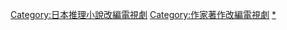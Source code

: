 [[Category:日本推理小說改編電視劇|Category:日本推理小說改編電視劇]]
[[Category:作家著作改編電視劇|Category:作家著作改編電視劇]]

[[Category:宮部美幸|*]]